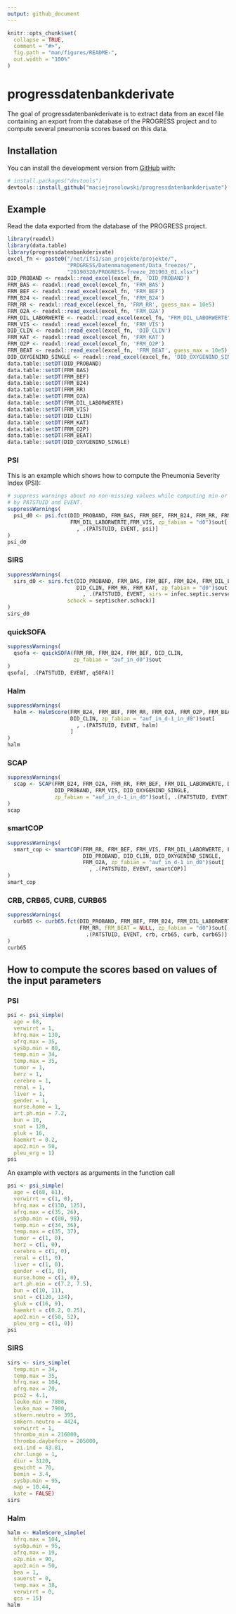 ```yaml
---
output: github_document
---
```


<!-- README.md is generated from README.Rmd. Please edit that file -->

```r
knitr::opts_chunk$set(
  collapse = TRUE,
  comment = "#>",
  fig.path = "man/figures/README-",
  out.width = "100%"
)
```

# progressdatenbankderivate

<!-- badges: start -->
<!-- badges: end -->

The goal of progressdatenbankderivate is to extract data from an excel file 
containing an export from the database of the PROGRESS project and to compute 
several pneumonia scores based on this data.

## Installation

You can install the development version from [GitHub](https://github.com/) with:

``` r
# install.packages("devtools")
devtools::install_github("maciejrosolowski/progressdatenbankderivate")
```
## Example

Read the data exported from the database of the PROGRESS project.

```r
library(readxl)
library(data.table)
library(progressdatenbankderivate)
excel_fn <- paste0("/net/ifs1/san_projekte/projekte/", 
                   "PROGRESS/Datenmanagement/Data_freezes/", 
                   "20190320/PROGRESS-freeze_201903_01.xlsx")
DID_PROBAND <- readxl::read_excel(excel_fn, 'DID_PROBAND')
FRM_BAS <- readxl::read_excel(excel_fn, 'FRM_BAS')
FRM_BEF <- readxl::read_excel(excel_fn, 'FRM_BEF')
FRM_B24 <- readxl::read_excel(excel_fn, 'FRM_B24')
FRM_RR <- readxl::read_excel(excel_fn, 'FRM_RR', guess_max = 10e5)
FRM_O2A <- readxl::read_excel(excel_fn, 'FRM_O2A')
FRM_DIL_LABORWERTE <- readxl::read_excel(excel_fn, "FRM_DIL_LABORWERTE")
FRM_VIS <- readxl::read_excel(excel_fn, 'FRM_VIS')
DID_CLIN <- readxl::read_excel(excel_fn, 'DID_CLIN')
FRM_KAT <- readxl::read_excel(excel_fn, 'FRM_KAT')
FRM_O2P <- readxl::read_excel(excel_fn, 'FRM_O2P')
FRM_BEAT <- readxl::read_excel(excel_fn, 'FRM_BEAT', guess_max = 10e5)
DID_OXYGENIND_SINGLE <- readxl::read_excel(excel_fn, 'DID_OXYGENIND_SINGLE')
data.table::setDT(DID_PROBAND)
data.table::setDT(FRM_BAS)
data.table::setDT(FRM_BEF)
data.table::setDT(FRM_B24)
data.table::setDT(FRM_RR)
data.table::setDT(FRM_O2A)
data.table::setDT(FRM_DIL_LABORWERTE)
data.table::setDT(FRM_VIS)
data.table::setDT(DID_CLIN)
data.table::setDT(FRM_KAT)
data.table::setDT(FRM_O2P)
data.table::setDT(FRM_BEAT)
data.table::setDT(DID_OXYGENIND_SINGLE)
```

### PSI

This is an example which shows how to compute the Pneumonia Severity Index
(PSI):

```r
# suppress warnings about no non-missing values while computing min or max
# by PATSTUID and EVENT.
suppressWarnings(
  psi_d0 <- psi.fct(DID_PROBAND, FRM_BAS, FRM_BEF, FRM_B24, FRM_RR, FRM_O2A, 
                    FRM_DIL_LABORWERTE,FRM_VIS, zp_fabian = "d0")$out[
                      , .(PATSTUID, EVENT, psi)]
)
psi_d0
```

### SIRS

```r
suppressWarnings(
  sirs_d0 <- sirs.fct(DID_PROBAND, FRM_BAS, FRM_BEF, FRM_B24, FRM_DIL_LABORWERTE,
                      DID_CLIN, FRM_RR, FRM_KAT, zp_fabian = "d0")$out[
                        , .(PATSTUID, EVENT, sirs = infec.septic.servsept,
                   schock = septischer.schock)]
)
sirs_d0
```

### quickSOFA

```r
suppressWarnings(
  qsofa <- quickSOFA(FRM_RR, FRM_B24, FRM_BEF, DID_CLIN,
                     zp_fabian = "auf_in_d0")$out
)
qsofa[, .(PATSTUID, EVENT, qSOFA)]
```

### Halm

```r
suppressWarnings(
  halm <- HalmScore(FRM_B24, FRM_BEF, FRM_RR, FRM_O2A, FRM_O2P, FRM_BEAT,
                    DID_CLIN, zp_fabian = "auf_in_d-1_in_d0")$out[
                      , .(PATSTUID, EVENT, halm)
                    ]
)
halm
```

### SCAP

```r
suppressWarnings(
  scap <- SCAP(FRM_B24, FRM_O2A, FRM_RR, FRM_BEF, FRM_DIL_LABORWERTE, DID_CLIN,
               DID_PROBAND, FRM_VIS, DID_OXYGENIND_SINGLE,
               zp_fabian = "auf_in_d-1_in_d0")$out[, .(PATSTUID, EVENT, SCAP)]
)
scap
```

### smartCOP

```r
suppressWarnings(
  smart_cop <- smartCOP(FRM_RR, FRM_BEF, FRM_VIS, FRM_DIL_LABORWERTE, FRM_B24,
                        DID_PROBAND, DID_CLIN, DID_OXYGENIND_SINGLE,
                        FRM_O2A, zp_fabian = "auf_in_d-1_in_d0")$out[
                          , .(PATSTUID, EVENT, smartCOP)]
)
smart_cop
```

### CRB, CRB65, CURB, CURB65

```r
suppressWarnings(
  curb65 <- curb65.fct(DID_PROBAND, FRM_BEF, FRM_B24, FRM_DIL_LABORWERTE, 
                       FRM_RR, FRM_BEAT = NULL, zp_fabian = "d0")$out[,
                         .(PATSTUID, EVENT, crb, crb65, curb, curb65)]
)
curb65
```


## How to compute the scores based on values of the input parameters

### PSI

```r
psi <- psi_simple(
  age = 68,
  verwirrt = 1,
  hfrq.max = 130,
  afrq.max = 35,
  sysbp.min = 80,
  temp.min = 34,
  temp.max = 35,
  tumor = 1,
  herz = 1,
  cerebro = 1,
  renal = 1,
  liver = 1,
  gender = 1,
  nurse.home = 1,
  art.ph.min = 7.2,
  bun = 10,
  snat = 120,
  gluk = 16,
  haemkrt = 0.2,
  apo2.min = 50,
  pleu_erg = 1)
psi
```

An example with vectors as arguments in the function call

```r
psi <- psi_simple(
  age = c(68, 61),
  verwirrt = c(1, 0),
  hfrq.max = c(130, 125),
  afrq.max = c(35, 26),
  sysbp.min = c(80, 98),
  temp.min = c(34, 36),
  temp.max = c(35, 37),
  tumor = c(1, 0),
  herz = c(1, 0),
  cerebro = c(1, 0),
  renal = c(1, 0),
  liver = c(1, 0),
  gender = c(1, 0),
  nurse.home = c(1, 0),
  art.ph.min = c(7.2, 7.5),
  bun = c(10, 11),
  snat = c(120, 134),
  gluk = c(16, 9),
  haemkrt = c(0.2, 0.25),
  apo2.min = c(50, 52),
  pleu_erg = c(1, 0))
psi
```

### SIRS

```r
sirs <- sirs_simple(
  temp.min = 34,
  temp.max = 35,
  hfrq.max = 104,
  afrq.max = 20,
  pco2 = 4.1,
  leuko_min = 7800,
  leuko_max = 7900,
  stkern.neutro = 395,
  smkern.neutro = 4424,
  verwirrt = 1,
  thrombo_min = 216000,
  thrombo.daybefore = 205000,
  oxi.ind = 43.81,
  chr.lunge = 1,
  diur = 3120,
  gewicht = 70,
  bemin = 3.4,
  sysbp.min = 95,
  map = 10.44,
  kate = FALSE)
sirs
```

### Halm

```r
halm <- HalmScore_simple(
  hfrq.max = 104,
  sysbp.min = 95,
  afrq.max = 19,
  o2p.min = 90,
  apo2.min = 50,
  bea = 1,
  sauerst = 0,
  temp.max = 38,
  verwirrt = 0,
  gcs = 15)
halm
```

